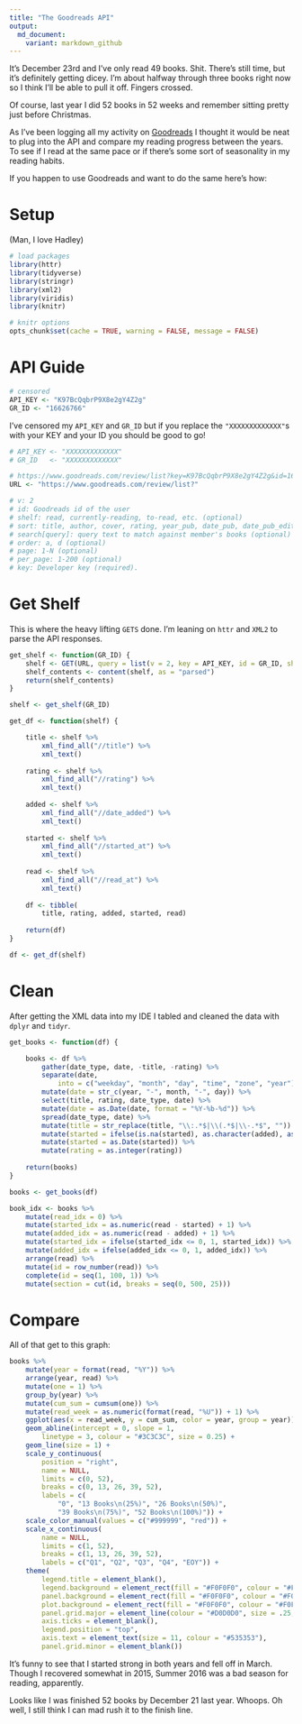 ```yaml
---
title: "The Goodreads API"
output:
  md_document:
    variant: markdown_github
---
```


It's December 23rd and I've only read 49 books. Shit. There's still time, but it's definitely getting dicey. I'm about halfway through three books right now so I think I'll be able to pull it off. Fingers crossed.

Of course, last year I did 52 books in 52 weeks and remember sitting pretty just before Christmas. 

As I've been logging all my activity on [Goodreads](https://www.goodreads.com/user/show/16626766-max) I thought it would be neat to plug into the API and compare my reading progress between the years. To see if I read at the same pace or if there's some sort of seasonality in my reading habits.

If you happen to use Goodreads and want to do the same here's how:

# Setup

(Man, I love Hadley)

```r
# load packages
library(httr)
library(tidyverse)
library(stringr)
library(xml2)
library(viridis)
library(knitr)

# knitr options
opts_chunk$set(cache = TRUE, warning = FALSE, message = FALSE)
```

# API Guide

```r
# censored
API_KEY <- "K97BcQqbrP9X8e2gY4Z2g"
GR_ID <- "16626766"
```

I've censored my `API_KEY` and `GR_ID` but if you replace the `"XXXXXXXXXXXXX"`s with your KEY and your ID you should be good to go!

```r
# API_KEY <- "XXXXXXXXXXXXX"
# GR_ID   <- "XXXXXXXXXXXXX"

# https://www.goodreads.com/review/list?key=K97BcQqbrP9X8e2gY4Z2g&id=16626766&v=2&shelf=read&per_page=200
URL <- "https://www.goodreads.com/review/list?"

# v: 2
# id: Goodreads id of the user
# shelf: read, currently-reading, to-read, etc. (optional)
# sort: title, author, cover, rating, year_pub, date_pub, date_pub_edition, date_started, date_read, date_updated, date_added, recommender, avg_rating, num_ratings, review, read_count, votes, random, comments, notes, isbn, isbn13, asin, num_pages, format, position, shelves, owned, date_purchased, purchase_location, condition (optional)
# search[query]: query text to match against member's books (optional)
# order: a, d (optional)
# page: 1-N (optional)
# per_page: 1-200 (optional)
# key: Developer key (required).
```

# Get Shelf

This is where the heavy lifting `GETS` done. I'm leaning on `httr` and `XML2` to parse the API responses.

```r
get_shelf <- function(GR_ID) {
    shelf <- GET(URL, query = list(v = 2, key = API_KEY, id = GR_ID, shelf = "read", per_page = 200))
    shelf_contents <- content(shelf, as = "parsed")
    return(shelf_contents)
}

shelf <- get_shelf(GR_ID)

get_df <- function(shelf) {

    title <- shelf %>% 
        xml_find_all("//title") %>% 
        xml_text()
    
    rating <- shelf %>% 
        xml_find_all("//rating") %>% 
        xml_text()
    
    added <- shelf %>% 
        xml_find_all("//date_added") %>% 
        xml_text()
    
    started <- shelf %>% 
        xml_find_all("//started_at") %>% 
        xml_text()
    
    read <- shelf %>% 
        xml_find_all("//read_at") %>% 
        xml_text()
    
    df <- tibble(
        title, rating, added, started, read)
    
    return(df)
}

df <- get_df(shelf)
```

# Clean

After getting the XML data into my IDE I tabled and cleaned the data with `dplyr` and `tidyr`.

```r
get_books <- function(df) {

    books <- df %>% 
        gather(date_type, date, -title, -rating) %>% 
        separate(date, 
            into = c("weekday", "month", "day", "time", "zone", "year"), sep = "\\s", fill = "right") %>% 
        mutate(date = str_c(year, "-", month, "-", day)) %>% 
        select(title, rating, date_type, date) %>% 
        mutate(date = as.Date(date, format = "%Y-%b-%d")) %>% 
        spread(date_type, date) %>% 
        mutate(title = str_replace(title, "\\:.*$|\\(.*$|\\-.*$", "")) %>% 
        mutate(started = ifelse(is.na(started), as.character(added), as.character(started))) %>% 
        mutate(started = as.Date(started)) %>% 
        mutate(rating = as.integer(rating))
    
    return(books)
}

books <- get_books(df)
```

```r
book_idx <- books %>% 
    mutate(read_idx = 0) %>% 
    mutate(started_idx = as.numeric(read - started) + 1) %>% 
    mutate(added_idx = as.numeric(read - added) + 1) %>% 
    mutate(started_idx = ifelse(started_idx <= 0, 1, started_idx)) %>% 
    mutate(added_idx = ifelse(added_idx <= 0, 1, added_idx)) %>% 
    arrange(read) %>% 
    mutate(id = row_number(read)) %>% 
    complete(id = seq(1, 100, 1)) %>% 
    mutate(section = cut(id, breaks = seq(0, 500, 25)))
```

# Compare

All of that get to this graph:

```r
books %>% 
    mutate(year = format(read, "%Y")) %>% 
    arrange(year, read) %>% 
    mutate(one = 1) %>% 
    group_by(year) %>% 
    mutate(cum_sum = cumsum(one)) %>% 
    mutate(read_week = as.numeric(format(read, "%U")) + 1) %>%
    ggplot(aes(x = read_week, y = cum_sum, color = year, group = year)) + 
    geom_abline(intercept = 0, slope = 1, 
        linetype = 3, colour = "#3C3C3C", size = 0.25) + 
    geom_line(size = 1) + 
    scale_y_continuous(
        position = "right",
        name = NULL,
        limits = c(0, 52),
        breaks = c(0, 13, 26, 39, 52),
        labels = c(
            "0", "13 Books\n(25%)", "26 Books\n(50%)", 
            "39 Books\n(75%)", "52 Books\n(100%)")) + 
    scale_color_manual(values = c("#999999", "red")) + 
    scale_x_continuous(
        name = NULL,
        limits = c(1, 52),
        breaks = c(1, 13, 26, 39, 52),
        labels = c("Q1", "Q2", "Q3", "Q4", "EOY")) + 
    theme(
        legend.title = element_blank(),
        legend.background = element_rect(fill = "#F0F0F0", colour = "#F0F0F0"),
        panel.background = element_rect(fill = "#F0F0F0", colour = "#F0F0F0"),
        plot.background = element_rect(fill = "#F0F0F0", colour = "#F0F0F0"),
        panel.grid.major = element_line(colour = "#D0D0D0", size = .25, linetype = 1), 
        axis.ticks = element_blank(),
        legend.position = "top", 
        axis.text = element_text(size = 11, colour = "#535353"),
        panel.grid.minor = element_blank())
```

It's funny to see that I started strong in both years and fell off in March. Though I recovered somewhat in 2015, Summer 2016 was a bad season for reading, apparently. 

Looks like I was finished 52 books by December 21 last year. Whoops. Oh well, I still think I can mad rush it to the finish line. 
